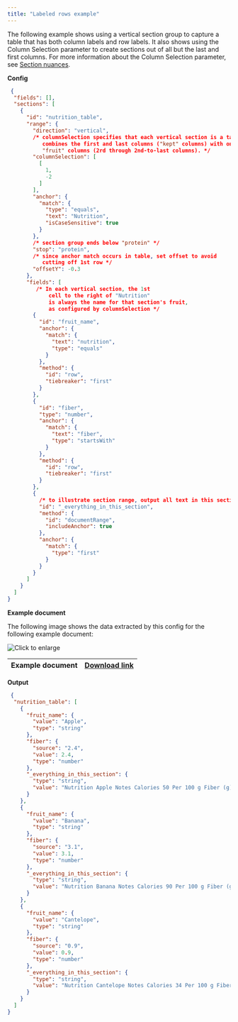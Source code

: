 ```yaml
---
title: "Labeled rows example"
---
```


The following example shows using a vertical section group to capture a table that has both column labels and row labels. It also shows using the Column Selection parameter to create sections out of all but the last and first columns. For more information about the Column Selection parameter, see [Section nuances](/senseml-reference/concepts/section-nuances#column-selection).

**Config**



```JSON JSON
 {
  "fields": [],
  "sections": [
    {
      "id": "nutrition_table",
      "range": {
        "direction": "vertical",
        /* columnSelection specifies that each vertical section is a table slice that
           combines the first and last columns ("kept" columns) with one of the
           "fruit" columns (2rd through 2nd-to-last columns). */
        "columnSelection": [
          [
            1,
            -2
          ]
        ],
        "anchor": {
          "match": {
            "type": "equals",
            "text": "Nutrition",
            "isCaseSensitive": true
          }
        },
        /* section group ends below "protein" */
        "stop": "protein",
        /* since anchor match occurs in table, set offset to avoid 
           cutting off 1st row */
        "offsetY": -0.3
      },
      "fields": [
         /* In each vertical section, the 1st
             cell to the right of "Nutrition"
             is always the name for that section's fruit,
             as configured by columnSelection */
        {
          "id": "fruit_name",
          "anchor": {
            "match": {
              "text": "nutrition",
              "type": "equals"
            }
          },
          "method": {
            "id": "row",
            "tiebreaker": "first"
          }
        },
        {
          "id": "fiber",
          "type": "number",
          "anchor": {
            "match": {
              "text": "fiber",
              "type": "startsWith"
            }
          },
          "method": {
            "id": "row",
            "tiebreaker": "first"
          }
        },
        {
          /* to illustrate section range, output all text in this section */
          "id": "_everything_in_this_section",
          "method": {
            "id": "documentRange",
            "includeAnchor": true
          },
          "anchor": {
            "match": {
              "type": "first"
            }
          }
        }
      ]
    }
  ]
}
```
**Example document**

The following image shows the data extracted by this config for the following example document:

![Click to enlarge](/images/vertical_sections_labeled_rows.png)

| Example document | [Download link](https://raw.githubusercontent.com/sensible-hq/sensible-docs/main/readme-sync/assets/v0/pdfs/vertical%5Fsections%5Flabeled%5Frows.pdf) |
| ---------------- | ----------------------------------------------------------------------------------------------------------------------------------------------------- |

**Output**



```JSON JSON
 {
  "nutrition_table": [
    {
      "fruit_name": {
        "value": "Apple",
        "type": "string"
      },
      "fiber": {
        "source": "2.4",
        "value": 2.4,
        "type": "number"
      },
      "_everything_in_this_section": {
        "type": "string",
        "value": "Nutrition Apple Notes Calories 50 Per 100 g Fiber (g) 2.4 Skin on, if applicable Protein (g) 0.5"
      }
    },
    {
      "fruit_name": {
        "value": "Banana",
        "type": "string"
      },
      "fiber": {
        "source": "3.1",
        "value": 3.1,
        "type": "number"
      },
      "_everything_in_this_section": {
        "type": "string",
        "value": "Nutrition Banana Notes Calories 90 Per 100 g Fiber (g) 3.1 Skin on, if applicable Protein (g) 1.3"
      }
    },
    {
      "fruit_name": {
        "value": "Cantelope",
        "type": "string"
      },
      "fiber": {
        "source": "0.9",
        "value": 0.9,
        "type": "number"
      },
      "_everything_in_this_section": {
        "type": "string",
        "value": "Nutrition Cantelope Notes Calories 34 Per 100 g Fiber (g) 0.9 Skin on, if applicable Protein (g) 0.8"
      }
    }
  ]
}
```